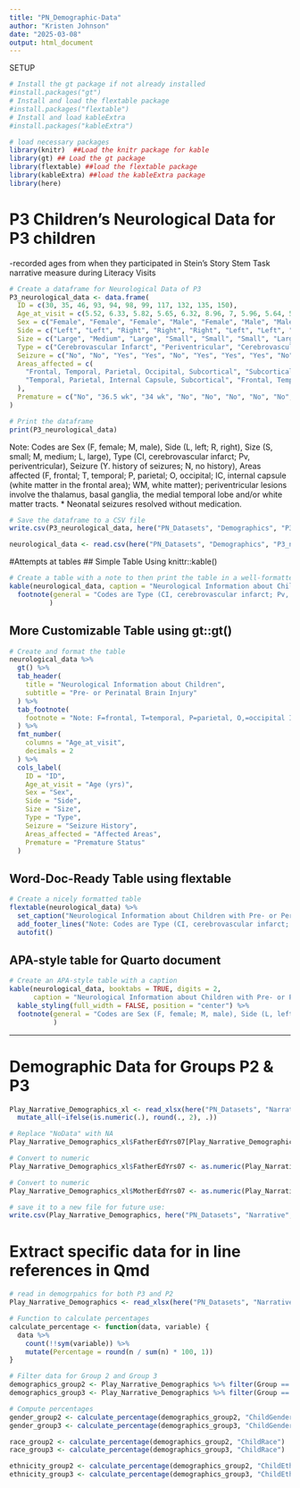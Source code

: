 ```yaml
---
title: "PN_Demographic-Data"
author: "Kristen Johnson"
date: "2025-03-08"
output: html_document
---
```


SETUP
```r
# Install the gt package if not already installed
#install.packages("gt")
# Install and load the flextable package
#install.packages("flextable")
# Install and load kableExtra
#install.packages("kableExtra")

# load necessary packages
library(knitr)  ##Load the knitr package for kable
library(gt) ## Load the gt package
library(flextable) ##load the flextable package
library(kableExtra) ##load the kableExtra package
library(here)
```

# P3 Children's Neurological Data for P3 children 
-recorded ages from when they participated in Stein's Story Stem Task narrative measure during Literacy Visits
```r
# Create a dataframe for Neurological Data of P3
P3_neurological_data <- data.frame(
  ID = c(30, 35, 46, 93, 94, 98, 99, 117, 132, 135, 150),
  Age_at_visit = c(5.52, 6.33, 5.82, 5.65, 6.32, 8.96, 7, 5.96, 5.64, 5.13, 5.25),
  Sex = c("Female", "Female", "Female", "Male", "Female", "Male", "Male", "Female", "Female", "Female", "Female"),
  Side = c("Left", "Left", "Right", "Right", "Right", "Left", "Left", "Right", "Left", "Right", "Left"),
  Size = c("Large", "Medium", "Large", "Small", "Small", "Small", "Large", "Medium", "Small", "Small", "Small"),
  Type = c("Cerebrovascular Infarct", "Periventricular", "Cerebrovascular Infarct", "Periventricular", "Periventricular", "Cerebrovascular Infarct", "Cerebrovascular Infarct", "Cerebrovascular Infarct", "Periventricular", "Cerebrovascular Infarct", "Periventricular"),
  Seizure = c("No", "No", "Yes", "Yes", "No", "Yes", "Yes", "Yes", "No", "No*", "No"),
  Areas_affected = c(
    "Frontal, Temporal, Parietal, Occipital, Subcortical", "Subcortical", "Frontal, Temporal, Parietal, Subcortical", "Subcortical",
    "Temporal, Parietal, Internal Capsule, Subcortical", "Frontal, Temporal, Subcortical", "Temporal, Parietal, Occipital, Internal Capsule, Subcortical", "Frontal, Temporal, Parietal, Subcortical", "Temporal, Subcortical", "Frontal, Parietal", "White Matter, Subcortical"
  ),
  Premature = c("No", "36.5 wk", "34 wk", "No", "No", "No", "No", "No", "No", "No", "No")
)

# Print the dataframe
print(P3_neurological_data)
```
Note: Codes are Sex (F, female; M, male), Side (L, left; R, right), Size (S, small; M, medium; L, large), Type (CI, cerebrovascular infarct; Pv, periventricular), Seizure (Y. history of seizures; N, no history), Areas affected (F, frontal; T, temporal; P, parietal; O, occipital; IC, internal capsule (white matter in the frontal area); WM, white matter); periventricular lesions involve the thalamus, basal ganglia, the medial temporal lobe and/or white matter tracts. * Neonatal seizures resolved without medication.

```r
# Save the dataframe to a CSV file
write.csv(P3_neurological_data, here("PN_Datasets", "Demographics", "P3_neurological_data.csv", row.names = FALSE))
```

```r
neurological_data <- read.csv(here("PN_Datasets", "Demographics", "P3_neurological_data.csv"))
```

#Attempts at tables
## Simple Table Using knittr::kable()
```r

# Create a table with a note to then print the table in a well-formatted way
kable(neurological_data, caption = "Neurological Information about Children with Pre- or Perinatal Brain Injury") %>%
  footnote(general = "Codes are Type (CI, cerebrovascular infarct; Pv, periventricular), Areas affected (F, frontal; T, temporal; P, parietal; O, occipital; IC, internal capsule (white matter in the frontal area); WM, white matter); periventricular lesions involve the thalamus, basal ganglia, the medial temporal lobe and/or white matter tracts. * Neonatal seizures resolved without medication."
          ) 
```

## More Customizable Table using gt::gt()
```r
# Create and format the table
neurological_data %>%
  gt() %>%
  tab_header(
    title = "Neurological Information about Children",
    subtitle = "Pre- or Perinatal Brain Injury"
  ) %>%
  tab_footnote(
    footnote = "Note: F=frontal, T=temporal, P=parietal, O,=occipital IC=internal capsule (white matter in the frontal area), WM=white matter; * Neonatal seizures resolved without medication."
  ) %>%
  fmt_number(
    columns = "Age_at_visit",
    decimals = 2
  ) %>%
  cols_label(
    ID = "ID",
    Age_at_visit = "Age (yrs)",
    Sex = "Sex",
    Side = "Side",
    Size = "Size",
    Type = "Type",
    Seizure = "Seizure History",
    Areas_affected = "Affected Areas",
    Premature = "Premature Status"
  )
```

## Word-Doc-Ready Table using flextable
```r
# Create a nicely formatted table
flextable(neurological_data) %>%
  set_caption("Neurological Information about Children with Pre- or Perinatal Brain Injury") %>%
  add_footer_lines("Note: Codes are Type (CI, cerebrovascular infarct; Pv, periventricular), Areas affected (F, frontal; T, temporal; P, parietal; O, occipital; IC, internal capsule (white matter in the frontal area); WM, white matter): * Neonatal seizures resolved without medication.") %>%
  autofit()
```

## APA-style table for Quarto document
```r
# Create an APA-style table with a caption
kable(neurological_data, booktabs = TRUE, digits = 2,
      caption = "Neurological Information about Children with Pre- or Perinatal Brain Injury") %>%
  kable_styling(full_width = FALSE, position = "center") %>%
  footnote(general = "Codes are Sex (F, female; M, male), Side (L, left; R, right), Size (S, small; M, medium; L, large), Type (CI, cerebrovascular infarct; Pv, periventricular), Seizure (Y. history of seizures; N, no history), Areas affected (F, frontal; T, temporal; P, parietal; O, occipital; IC, internal capsule (white matter in the frontal area); WM, white matter); periventricular lesions involve the thalamus, basal ganglia, the medial temporal lobe and/or white matter tracts. * Neonatal seizures resolved without medication."
           ) 
```

_____________________________________________________________________________

# Demographic Data for Groups P2 & P3
```r
Play_Narrative_Demographics_xl <- read_xlsx(here("PN_Datasets", "Narrative", "CSVs_of_Combined_Data_N", "Play_Narrative_Demographics.xlsx")) %>%
  mutate_all(~ifelse(is.numeric(.), round(., 2), .))

# Replace "NoData" with NA
Play_Narrative_Demographics_xl$FatherEdYrs07[Play_Narrative_Demographics_xl$FatherEdYrs07 == "NoData"] <- NA

# Convert to numeric
Play_Narrative_Demographics_xl$FatherEdYrs07 <- as.numeric(Play_Narrative_Demographics_xl$FatherEdYrs07)

# Convert to numeric
Play_Narrative_Demographics_xl$MotherEdYrs07 <- as.numeric(Play_Narrative_Demographics_xl$MotherEdYrs07)

# save it to a new file for future use:
write.csv(Play_Narrative_Demographics, here("PN_Datasets", "Narrative", "CSVs_of_Combined_Data_N","Play_Narrative_Demographics.csv", row.names = FALSE))
```

# Extract specific data for in line references in Qmd
```r
# read in demogrpahics for both P3 and P2
Play_Narrative_Demographics <- read_xlsx(here("PN_Datasets", "Narrative", "CSVs_of_Combined_Data_N", "Play_Narrative_Demographics.xlsx"))

# Function to calculate percentages
calculate_percentage <- function(data, variable) {
  data %>%
    count(!!sym(variable)) %>%
    mutate(Percentage = round(n / sum(n) * 100, 1))
}

# Filter data for Group 2 and Group 3
demographics_group2 <- Play_Narrative_Demographics %>% filter(Group == 2)
demographics_group3 <- Play_Narrative_Demographics %>% filter(Group == 3)

# Compute percentages
gender_group2 <- calculate_percentage(demographics_group2, "ChildGender")
gender_group3 <- calculate_percentage(demographics_group3, "ChildGender")

race_group2 <- calculate_percentage(demographics_group2, "ChildRace")
race_group3 <- calculate_percentage(demographics_group3, "ChildRace")

ethnicity_group2 <- calculate_percentage(demographics_group2, "ChildEthnicity")
ethnicity_group3 <- calculate_percentage(demographics_group3, "ChildEthnicity")
```

